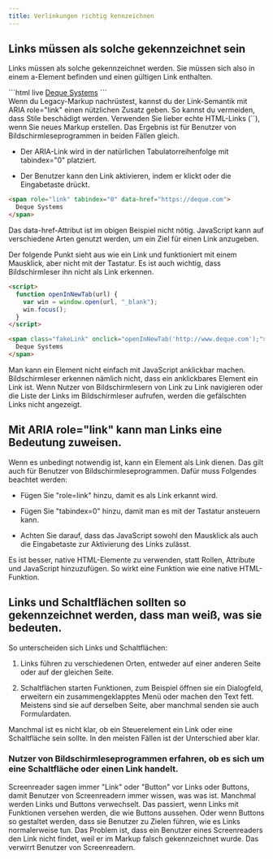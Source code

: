 ```yaml
---
title: Verlinkungen richtig kennzeichnen
---
```



## Links müssen als solche gekennzeichnet sein

Links müssen als solche gekennzeichnet werden. Sie müssen sich also in einem a-Element befinden und einen gültigen Link enthalten.

<Aside
  type="tip"
  title="Gutes Beispiel: Ein mit <a> markierter Link mit einem gültigen href-Wert"
>
  ```html live
  <a href="https://deque.com">Deque Systems</a>
  ```
</Aside>

<Aside
  type="tip"
  title="Gutes Beispiel: Ein Link, der mit role=„link“ und tabindex=„0“ gekennzeichnet ist"
>
Wenn du Legacy-Markup nachrüstest, kannst du der Link-Semantik mit ARIA role="link" einen nützlichen Zusatz geben. So kannst du vermeiden,
dass Stile beschädigt werden. Verwenden Sie lieber echte HTML-Links (`<a>`), wenn Sie neues Markup erstellen. Das Ergebnis ist für Benutzer
von Bildschirmleseprogrammen in beiden Fällen gleich.

- Der ARIA-Link wird in der natürlichen Tabulatorreihenfolge mit tabindex="0" platziert.

- Der Benutzer kann den Link aktivieren, indem er klickt oder die Eingabetaste drückt.

```html live
<span role="link" tabindex="0" data-href="https://deque.com">
  Deque Systems
</span>
```

Das data-href-Attribut ist im obigen Beispiel nicht nötig. JavaScript kann auf verschiedene Arten genutzt werden, um ein Ziel für einen
Link anzugeben.

</Aside>

<Aside
  type="tip"
  title="Schlechtes Beispiel: Ein gefälschter „Link“, der mit einem `<span>`-Element und JavaScript erstellt wurde"
>
  Der folgende Punkt sieht aus wie ein Link und funktioniert mit einem
  Mausklick, aber nicht mit der Tastatur. Es ist auch wichtig, dass
  Bildschirmleser ihn nicht als Link erkennen.

```html live
<script>
  function openInNewTab(url) {
    var win = window.open(url, "_blank");
    win.focus();
  }
</script>

<span class="fakeLink" onclick="openInNewTab('http://www.deque.com');">
  Deque Systems
</span>
```

Man kann ein Element nicht einfach mit JavaScript anklickbar machen. Bildschirmleser erkennen nämlich nicht, dass ein
anklickbares Element ein Link ist. Wenn Nutzer von Bildschirmlesern von Link zu Link navigieren oder die Liste der Links
im Bildschirmleser aufrufen, werden die gefälschten Links nicht angezeigt.

</Aside>

## Mit ARIA role="link" kann man Links eine Bedeutung zuweisen.

Wenn es unbedingt notwendig ist, kann ein Element als Link dienen. Das gilt auch für Benutzer von Bildschirmleseprogrammen.
Dafür muss Folgendes beachtet werden:

- Fügen Sie "role=link" hinzu, damit es als Link erkannt wird.

- Fügen Sie "tabindex=0" hinzu, damit man es mit der Tastatur ansteuern kann.

- Achten Sie darauf, dass das JavaScript sowohl den Mausklick als auch die Eingabetaste zur Aktivierung des Links zulässt.

<Aside title="Hinweis">
  Es ist besser, native HTML-Elemente zu verwenden, statt Rollen, Attribute und
  JavaScript hinzuzufügen. So wirkt eine Funktion wie eine native HTML-Funktion.
</Aside>

## Links und Schaltflächen sollten so gekennzeichnet werden, dass man weiß, was sie bedeuten.

So unterscheiden sich Links und Schaltflächen:

1. Links führen zu verschiedenen Orten, entweder auf einer anderen Seite oder auf der gleichen Seite.

2. Schaltflächen starten Funktionen, zum Beispiel öffnen sie ein Dialogfeld, erweitern ein zusammengeklapptes Menü oder machen
   den Text fett. Meistens sind sie auf derselben Seite, aber manchmal senden sie auch Formulardaten.

Manchmal ist es nicht klar, ob ein Steuerelement ein Link oder eine Schaltfläche sein sollte. In den meisten Fällen ist der
Unterschied aber klar.

### Nutzer von Bildschirmleseprogrammen erfahren, ob es sich um eine Schaltfläche oder einen Link handelt.

Screenreader sagen immer "Link" oder "Button" vor Links oder Buttons, damit Benutzer von Screenreadern immer wissen, was was ist. 
Manchmal werden Links und Buttons verwechselt. Das passiert, wenn Links mit Funktionen versehen werden, die wie Buttons aussehen. 
Oder wenn Buttons so gestaltet werden, dass sie Benutzer zu Zielen führen, wie es Links normalerweise tun. Das Problem ist, dass 
ein Benutzer eines Screenreaders den Link nicht findet, weil er im Markup falsch gekennzeichnet wurde. Das verwirrt Benutzer von 
Screenreadern.